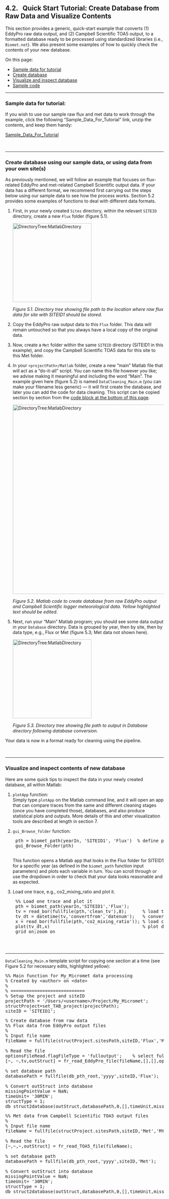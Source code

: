 ## 4.2. &nbsp; Quick Start Tutorial: Create Database from Raw Data and Visualize Contents

<link rel="stylesheet" href="css/style.css">

This section provides a generic, quick-start example that converts (1) EddyPro raw data output, and (2) Campbell Scientific TOA5 output, to a formatted database ready to be processed using standardized libraries (i.e., `Biomet.net`). We also present some examples of how to quickly check the contents of your new database.

On this page:

- <a href="#div_id_SampleData">Sample data for tutorial</a>
- <a href="#div_id_CreateDatabase">Create database</a>
- <a href="#div_id_Visualize">Visualize and inspect database</a>
- <a href="#div_id_code">Sample code</a>

<div id="div_id_SampleData">
<hr>

### Sample data for tutorial:

If you wish to use our sample raw flux and met data to work through the example, click the following "Sample_Data_For_Tutorial" link, unzip the contents, and keep them handy: 

<a href="ini_templates_sample_data/TUT_sample_data.zip">Sample_Data_For_Tutorial</a>

</div>

<br>

<div id="div_id_CreateDatabase">
<hr>

### Create database using our sample data, or using data from your own site(s)

As previously mentioned, we will follow an example that focuses on flux-related EddyPro and met-related Campbell Scientific output data. If your data has a different format, we recommend first carrying out the steps below using our sample data to see how the process works. Section 5.2 provides some examples of functions to deal with different data formats.

<!--We cover data with different formats in section 5.2 [XXX check]. -->

1. First, in your newly created `Sites` directory, within the relevant `SITEID` directory, create a new `Flux` folder (figure 5.1). 

    <img src="images/directory_trees/DirectoryTree3a_short.jpg" alt="DirectoryTree:MatlabDirectory" width="250"/>

    *Figure 5.1. Directory tree showing file path to the location where raw flux data for site with SITEID1 should be stored.*

2. Copy the EddyPro raw output data to this `Flux` folder. This data will remain untouched so that you always have a local copy of the original data.

3. Now, create a `Met` folder within the same `SITEID` directory (SITEID1 in this example), and copy the Campbell Scientific TOA5 data for this site to this Met folder. 

4. In your `<projectPath>/Matlab` folder, create a new "main" Matlab file that will act as a "do-it-all" script. You can name this file however you like; we advise making it meaningful and including the word "Main". The example given here (figure 5.2) is named `DataCleaning_Main.m` (you can make your filename less generic) &mdash; it will first create the database, and later you can add the code for data cleaning. This script can be copied section by section from the <a href="#div_id_code">code block at the bottom of this page</a>. 

    <img src="images/matlab/Template_My_Micromet.jpg" alt="DirectoryTree:MatlabDirectory" width="600"/>
    
    *Figure 5.2. Matlab code to create database from raw EddyPro output and Campbell Scientific logger meteorological data. Yellow highlighted text should be edited.*

5. Next, run your "Main" Matlab program; you should see some data output in your `Database` directory. Data is grouped by year, then by site, then by data type, e.g., Flux or Met (figure 5.3; Met data not shown here).

    <img src="images/directory_trees/DirectoryTree5a_short.jpg" alt="DirectoryTree:MatlabDirectory" width="250"/>

    *Figure 5.3. Directory tree showing file path to output in Database directory following database conversion.*

Your data is now in a format ready for cleaning using the pipeline.

</div>

<br>

<div id="div_id_Visualize">
<hr>

### Visualize and inspect contents of new database

Here are some quick tips to inspect the data in your newly created database, all within Matlab:

1. `plotApp` function:\
Simply type `plotApp` on the Matlab command line, and it will open an app that can compare traces from the same and different cleaning stages (once you have completed those), databases, and also produce statistical plots and outputs. More details of this and other visualization tools are described at length in section 7. 

2. `gui_Browse_folder` function: 
    <pre>
    pth = biomet_path(yearIn, 'SITEID1', 'Flux')  % define path to folder you wish to browse
    gui_Browse_Folder(pth)
    </pre>
    This function opens a Matlab app that looks in the Flux folder for SITEID1 for a specific year (as defined in the `biomet_path` function input parameters) and plots each variable in turn. You can scroll through or use the dropdown in order to check that your data looks reasonable and as expected. 

3. Load one trace, e.g., co2_mixing_ratio and plot it. 
    <pre>
    %% Load one trace and plot it
    pth = biomet_path(yearIn,'SITEID1','Flux');   
    tv = read_bor(fullfile(pth,'clean_tv'),8);      % load the time vector (Matlab's datenum format)
    tv_dt = datetime(tv,'convertfrom','datenum');   % convert to Matlab's datetime object
    x = read_bor(fullfile(pth,'co2_mixing_ratio')); % load co2_mixing_ratio from SITEID1/Flux folder
    plot(tv_dt,x)                                   % plot data
    grid on;zoom on
    </pre>

</div>

<br>
<div id="div_id_code">
<hr>

`DataCleaning_Main.m` template script for copying one section at a time (see Figure 5.2 for necessary edits, highlighted yellow):
<pre>
%% Main function for My_Micromet data processing
% Created by &lt;author&gt; on &lt;date&gt;
% 
% ============================
% Setup the project and siteID
projectPath = '/Users/&lt;username&gt;/Project/My_Micromet';
structProject=set_TAB_project(projectPath);
siteID = 'SITEID1';
</pre>

<pre>
% Create database from raw data
%% Flux data from EddyPro output files
%
% Input file name
fileName = fullfile(structProject.sitesPath,siteID,'Flux','MY_EDDYPRO_OUTPUT.csv');

% Read the file 
optionsFileRead.flagFileType = 'fulloutput';	% select fulloutput, biomet, or summary
[~, ~,tv,outStruct] = fr_read_EddyPro_file(fileName,[],[],optionsFileRead);

% set database path 
databasePath = fullfile(db_pth_root,'yyyy',siteID,'Flux'); 

% Convert outStruct into database 
missingPointValue = NaN; 
timeUnit= '30MIN'; 
structType = 1; 
db_struct2database(outStruct,databasePath,0,[],timeUnit,missingPointValue,structType,1); 
</pre>

<pre>
%% Met data from Campbell Scientific TOA5 output files
%
% Input file name
fileName = fullfile(structProject.sitesPath,siteID,'Met','MY_CS_TOA5_OUTPUT.dat');

% Read the file 
[~,~,~,outStruct] = fr_read_TOA5_file(fileName); 

% set database path 
databasePath = fullfile(db_pth_root,'yyyy',siteID,'Met'); 

% Convert outStruct into database 
missingPointValue = NaN; 
timeUnit= '30MIN'; 
structType = 1; 
db_struct2database(outStruct,databasePath,0,[],timeUnit,missingPointValue,structType,1); 
</pre>
</div>
